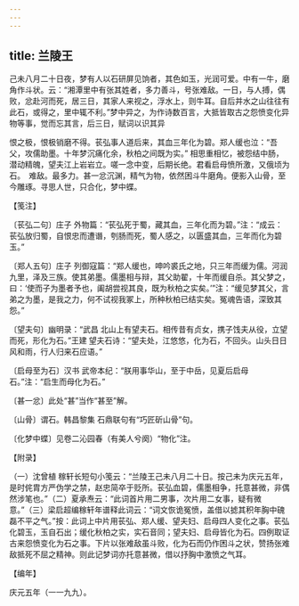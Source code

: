 ```yaml
---
---
---
```

title: 兰陵王
---



己未八月二十日夜，梦有人以石研屏见饷者，其色如玉，光润可爱。中有一牛，磨角作斗状。云：“湘潭里中有张其姓者，多力善斗，号张难敌。一日，与人搏，偶败，忿赴河而死，居三日，其家人来视之，浮水上，则牛耳。自后并水之山往往有此石，或得之，里中辄不利。”梦中异之，为作诗数百言，大抵皆取古之怨愤变化异物等事，觉而忘其言，后三日，赋词以识其异





恨之极，恨极销磨不得。苌弘事人道后来，其血三年化为碧。郑人缓也泣：“吾父，攻儒助墨。十年梦沉痛化余，秋柏之间既为实。” 相思重相忆，被怨结中肠，潜动精魄，望夫江上岩岩立。嗟一念中变，后期长绝。君看启母愤所激，又俄顷为石。　难敌。最多力。甚一忿沉渊，精气为物，依然困斗牛磨角。便影入山骨，至今雕琢。寻思人世，只合化，梦中蝶。





【笺注】


〔苌弘二句〕庄子 外物篇：“苌弘死于蜀，藏其血，三年化而为碧。”注：“成云：苌弘放归蜀，自恨忠而遭谮，刳肠而死，蜀人感之，以匮盛其血，三年而化为碧玉。”

〔郑人五句〕庄子 列御寇篇：“郑人缓也，呻吟裘氏之地，只三年而缓为儒。河润九里，泽及三族。使其弟墨。儒墨相与辩，其父助翟，十年而缓自杀。其父梦之，曰：‘使而子为墨者予也，阖胡尝视其良，既为秋柏之实矣。’”注：“缓见梦其父，言弟之为墨，是我之力，何不试视我冢上，所种秋柏已结实矣。冤魂告语，深致其怨。”

〔望夫句〕幽明录：“武昌 北山上有望夫石。相传昔有贞女，携子饯夫从役，立望而死，形化为石。”王建 望夫石诗：“望夫处，江悠悠，化为石，不回头。山头日日风和雨，行人归来石应语。”

〔启母至为石〕汉书 武帝本纪：“朕用事华山，至于中岳，见夏后启母石。”注：“启生而母化为石。”

〔甚一忿〕此处“甚”当作“甚至”解。

〔山骨〕谓石。韩昌黎集 石鼎联句有“巧匠斫山骨”句。

〔化梦中蝶〕见卷二沁园春（有美人兮阕）“物化”注。





【附录】


（一）沈曾植 稼轩长短句小笺云：“兰陵王己未八月二十日。按己未为庆元五年，是时侂胄方严伪学之禁，赵忠简卒于贬所。苌弘血碧，儒墨相争，托意甚微，非偶然涉笔也。”（二）夏承焘云：“此词首片用二男事，次片用二女事，疑有微意。”（三）梁启超编稼轩年谱释此词云：“词文恢诡冤愤，盖借以摅其积年胸中磈磊不平之气。”按：此词上中片用苌弘、郑人缓、望夫妇、启母四人变化之事。苌弘化碧玉，玉自石出；缓化秋柏之实，实石音同；望夫妇、启母皆化为石。四例取证古来怨愤变化为石之事。下片以张难敌虽斗败，化为石而仍作困斗之状，赞扬张难敌抵死不屈之精神。则此记梦词亦托意甚微，借以抒胸中激愤之气耳。





【编年】


庆元五年（一一九九）。
